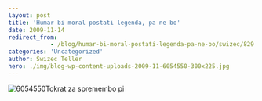 ```yaml
---
layout: post
title: 'Humar bi moral postati legenda, pa ne bo'
date: 2009-11-14
redirect_from: 
            - /blog/humar-bi-moral-postati-legenda-pa-ne-bo/swizec/829
categories: 'Uncategorized'
author: Swizec Teller
hero: ./img/blog-wp-content-uploads-2009-11-6054550-300x225.jpg
---
```

![6054550](./img/blog-wp-content-uploads-2009-11-6054550-300x225.jpg "6054550")Tokrat za spremembo pi